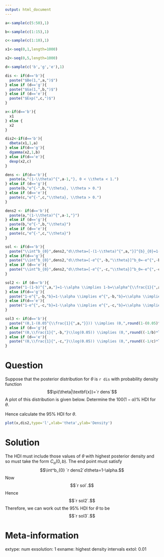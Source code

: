 ---
output: html_document
---
```{r data generation, echo = FALSE, results = "hide"}
a<-sample(c(5:50),1)

b<-sample(c(1:15),1)

c<-sample(c(1:10),1)

x1<-seq(0,1,length=1000)

x2<-seq(0,5,length=1000)

d<-sample(c('b','g','e'),1)

dis <- if(d=='b'){
  paste("$Be(1,",a,")$")
} else if (d=='g'){
  paste("$Ga(1,",b,")$")
} else if (d=='e'){
  paste("$Exp(",c,")$")
}

x<-if(d=='b'){
  x1
} else {
  x2
}

dis2<-if(d=='b'){
  dbeta(x1,1,a)
} else if(d=='g'){
  dgamma(x2,1,b)
} else if(d=='e'){
  dexp(x2,c)
}

dens <- if(d=='b'){
  paste(a,"(1-\\theta)^{",a-1,"}, 0 < \\theta < 1.")
} else if (d=='g'){
  paste(b,"e^{-",b,"\\theta}, \\theta > 0.")
} else if (d=='e'){
  paste(c,"e^{-",c,"\\theta}, \\theta > 0.")
}

dens2 <- if(d=='b'){
  paste(a,"(1-\\theta)^{",a-1,"}")
} else if (d=='g'){
  paste(b,"e^{-",b,"\\theta}")
} else if (d=='e'){
  paste(c,"e^{-",c,"\\theta}")
}

sol <- if(d=='b'){
  paste("\\int^b_{0}",dens2,"d\\theta=[-(1-\\theta)^{",a,"}]^{b}_{0}=1-(1-b)^{",a,"}")
} else if(d=='g'){
  paste("\\int^b_{0}",dens2,"d\\theta=[-e^{",-b,"\\theta}]^b_0=-e^{",-b,"b}+e^0=1-e^{",-b,"b}")
} else if (d=='e'){
  paste("\\int^b_{0}",dens2,"d\\theta=[-e^{",-c,"\\theta}]^b_0=-e^{",-c,"b}+e^0=1-e^{",-c,"b}")
}

sol2 <- if (d=='b'){
  paste("1-(1-b)^{",a,"}=1-\\alpha \\implies 1-b=\\alpha^{\\frac{1}{",a,"}} \\implies b=1-\\alpha^{\\frac{1}{",a,"}}")
} else if(d=='g'){
  paste("1-e^{",-b,"b}=1-\\alpha \\implies e^{",-b,"b}=\\alpha \\implies",-b,"b=\\log\\alpha \\implies b=\\frac{1}{",-b,"}\\log\\alpha")
} else if(d=='e'){
  paste("1-e^{",-c,"b}=1-\\alpha \\implies e^{",-c,"b}=\\alpha \\implies",-c,"b=\\log\\alpha \\implies b=\\frac{1}{",-c,"}\\log\\alpha")
}

sol3 <- if(d=='b'){
  paste("(0,1-(0.05^{\\frac{1}{",a,"}})) \\implies (0,",round(1-(0.05)^(1/a),3),")")
} else if (d=='g'){
  paste("(0,\\frac{1}{",-b,"}\\log(0.05)) \\implies (0,",round((-1/b)*log(0.05),3),")")
} else if (d=='e'){
  paste("(0,\\frac{1}{",-c,"}\\log(0.05)) \\implies (0,",round((-1/c)*log(0.05),3),")")
}
```

Question
========
Suppose that the posterior distribution for $\theta$ is `r dis` with probability density function $$\pi(\theta|\textbf{x})=`r dens`$$
A plot of this distribution is given below. Determine the $100(1-\alpha)\%$ HDI for $\theta$. 

Hence calculate the 95% HDI for $\theta$.

```{r density_plots, echo = FALSE, results = "hide", fig.height = 4, fig.width = 5, fig.path = "", fig.cap = ""}
plot(x,dis2,type='l',xlab='theta',ylab='Density') 
```

Solution
========
The HDI must include those values of $\theta$ with highest posterior density and so must take the form $C_{\alpha}(0,b)$. The end point must satisfy $$\int^b_{0} `r dens2`d\theta=1-\alpha.$$ Now $$`r sol`.$$ Hence $$`r sol2`.$$ Therefore, we can work out the 95% HDI for $\theta$ to be $$`r sol3`.$$

Meta-information
================
extype: num
exsolution: 1
exname: highest density intervals
extol: 0.01